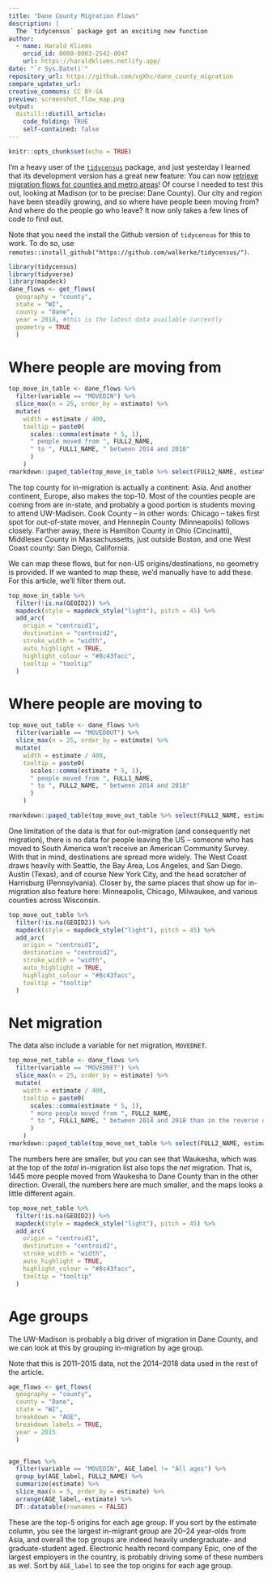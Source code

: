 ```yaml
---
title: "Dane County Migration Flows"
description: |
  The `tidycensus` package got an exciting new function
author:
  - name: Harald Kliems 
    orcid_id: 0000-0003-2542-0047
    url: https://haraldkliems.netlify.app/
date: "`r Sys.Date()`"
repository_url: https://github.com/vgXhc/dane_county_migration
compare_updates_url:
creative_commons: CC BY-SA
preview: screenshot_flow_map.png
output: 
  distill::distill_article:
    code_folding: TRUE
    self-contained: false
---
```


```r
knitr::opts_chunk$set(echo = TRUE)
```

I'm a heavy user of the [`tidycensus`](https://walker-data.com/tidycensus/) package, and just yesterday I learned that its development version has a great new feature: You can now [retrieve migration flows for counties and metro areas](https://walker-data.com/tidycensus/articles/other-datasets.html#migration-flows-1)! Of course I needed to test this out, looking at Madison (or to be precise: Dane County). Our city and region have been steadily growing, and so where have people been moving from? And where do the people go who leave? It now only takes a few lines of code to find out. 

<aside> Note that you need the install the Github version of `tidycensus` for this to work. To do so, use `remotes::install_github("https://github.com/walkerke/tidycensus/")`.</aside>


```r
library(tidycensus)
library(tidyverse)
library(mapdeck)
dane_flows <- get_flows(
  geography = "county",
  state = "WI",
  county = "Dane",
  year = 2018, #this is the latest data available currently
  geometry = TRUE
  )
```


# Where people are moving from

```r
top_move_in_table <- dane_flows %>% 
  filter(variable == "MOVEDIN") %>% 
  slice_max(n = 25, order_by = estimate) %>% 
  mutate(
    width = estimate / 400,
    tooltip = paste0(
      scales::comma(estimate * 5, 1),
      " people moved from ", FULL2_NAME,
      " to ", FULL1_NAME, " between 2014 and 2018"
      )
    )
rmarkdown::paged_table(top_move_in_table %>% select(FULL2_NAME, estimate))
```

The top county for in-migration is actually a continent: Asia. And another continent, Europe, also makes the top-10. Most of the counties people are coming from are in-state, and probably a good portion is students moving to attend UW-Madison. Cook County -- in other words: Chicago -- takes first spot for out-of-state mover, and Hennepin County (Minneapolis) follows closely. Farther away, there is Hamilton County in Ohio (Cincinatti), Middlesex County in Massachussetts, just outside Boston, and one West Coast county: San Diego, California. 

We can map these flows, but for non-US origins/destinations, no geometry is provided. If we wanted to map these, we'd manually have to add these. For this article, we'll filter them out.

```r

top_move_in_table %>% 
  filter(!is.na(GEOID2)) %>% 
  mapdeck(style = mapdeck_style("light"), pitch = 45) %>% 
  add_arc(
    origin = "centroid1",
    destination = "centroid2",
    stroke_width = "width",
    auto_highlight = TRUE,
    highlight_colour = "#8c43facc",
    tooltip = "tooltip"
  ) 

```

# Where people are moving to

```r
top_move_out_table <- dane_flows %>% 
  filter(variable == "MOVEDOUT") %>% 
  slice_max(n = 25, order_by = estimate) %>% 
  mutate(
    width = estimate / 400,
    tooltip = paste0(
      scales::comma(estimate * 5, 1),
      " people moved from ", FULL1_NAME,
      " to ", FULL2_NAME, " between 2014 and 2018"
      )
    )

rmarkdown::paged_table(top_move_out_table %>% select(FULL2_NAME, estimate))
```

One limitation of the data is that for out-migration (and consequently net migration), there is no data for people leaving the US -- someone who has moved to South America won't receive an American Community Survey. With that in mind, destinations are spread more widely. The West Coast draws heavily with Seattle, the Bay Area, Los Angeles, and San Diego. Austin (Texas), and of course New York City, and the head scratcher of Harrisburg (Pennsylvania). Closer by, the same places that show up for in-migration also feature here: Minneapolis, Chicago, Milwaukee, and various counties across Wisconsin.   

```r
top_move_out_table %>% 
  filter(!is.na(GEOID2)) %>% 
  mapdeck(style = mapdeck_style("light"), pitch = 45) %>% 
  add_arc(
    origin = "centroid1",
    destination = "centroid2",
    stroke_width = "width",
    auto_highlight = TRUE,
    highlight_colour = "#8c43facc",
    tooltip = "tooltip"
  ) 
```

# Net migration
The data also include a variable for net migration, `MOVEDNET`.

```r
top_move_net_table <- dane_flows %>% 
  filter(variable == "MOVEDNET") %>% 
  slice_max(n = 25, order_by = estimate) %>% 
  mutate(
    width = estimate / 400,
    tooltip = paste0(
      scales::comma(estimate * 5, 1),
      " more people moved from ", FULL2_NAME,
      " to ", FULL1_NAME, " between 2014 and 2018 than in the reverse direction"
      )
    )
rmarkdown::paged_table(top_move_net_table %>% select(FULL2_NAME, estimate))
```
The numbers here are smaller, but you can see that Waukesha, which was at the top of the _total_ in-migration list also tops the _net_ migration. That is, 1445 more people moved from Waukesha to Dane County than in the other direction. Overall, the numbers here are much smaller, and the maps looks a little different again.

```r
top_move_net_table %>% 
  filter(!is.na(GEOID2)) %>% 
  mapdeck(style = mapdeck_style("light"), pitch = 45) %>% 
  add_arc(
    origin = "centroid1",
    destination = "centroid2",
    stroke_width = "width",
    auto_highlight = TRUE,
    highlight_colour = "#8c43facc",
    tooltip = "tooltip"
  ) 
```
# Age groups
The UW-Madison is probably a big driver of migration in Dane County, and we can look at this by grouping in-migration by age group.

<aside>Note that this is 2011--2015 data, not the 2014--2018 data used in the rest of the article.</aside>

```r
age_flows <- get_flows(
  geography = "county",
  county = "Dane",
  state = "WI",
  breakdown = "AGE",
  breakdown_labels = TRUE,
  year = 2015
  )


age_flows %>% 
  filter(variable == "MOVEDIN", AGE_label != "All ages") %>% 
  group_by(AGE_label, FULL2_NAME) %>% 
  summarize(estimate) %>% 
  slice_max(n = 5, order_by = estimate) %>% 
  arrange(AGE_label,-estimate) %>% 
  DT::datatable(rownames = FALSE)

```
These are the top-5 origins for each age group. If you sort by the estimate column, you see the largest in-migrant group are 20--24 year-olds from Asia, and overall the top groups are indeed heavily undergraduate- and graduate-student aged. Electronic health record company Epic, one of the largest employers in the country, is probably driving some of these numbers as wel. Sort by `AGE_label` to see the top origins for each age group.


